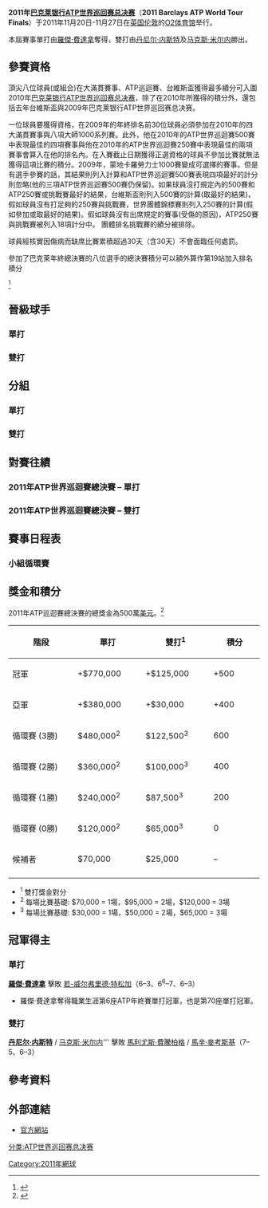 {{noteTA
|G1=tennis
}}
{{TennisEventInfo|2011|ATP世界巡回赛总决赛|
| date=11月20日 – 11月27日
| edition=第42届(单打) / 第36届 (双打)
| venue = [[O2竞技场|O2竞技场]]
| location= {{flagicon|UK}} [[伦敦|伦敦]]
| champs={{flagicon|SUI}} [[羅傑·費達拿|羅傑·費達拿]]
| champd={{flagicon|CAN}} [[丹尼尔·内斯特|丹尼尔·内斯特]]／{{flagicon|BLR}} [[马克斯·米尔内|马克斯·米尔内]]
}}
'''2011年[[巴克莱银行|巴克莱银行]][[ATP世界巡回赛总决赛|ATP世界巡回赛总决赛]]'''（'''2011 Barclays ATP World Tour Finals'''）于2011年11月20日-11月27日在[[英国|英国]][[伦敦|伦敦]]的[[O2体育馆|O2体育馆]]举行。

本屆賽事單打由[[羅傑·費達拿|羅傑·費達拿]]奪得，雙打由[[丹尼尔·内斯特|丹尼尔·内斯特]]及[[马克斯·米尔内|马克斯·米尔内]]勝出。

==參賽資格==
頂尖八位球員(或組合)在大滿貫賽事、ATP巡迴賽、台維斯盃獲得最多績分可入圍2010年[[巴克莱银行|巴克莱银行]][[ATP世界巡回赛总决赛|ATP世界巡回赛总决赛]]，除了在2010年所獲得的積分外，還包括去年台維斯盃與2009年巴克莱银行ATP世界巡回赛总决赛。

一位球員要獲得資格，在2009年的年終排名前30位球員必須參加在2010年的四大滿貫賽事與八項大師1000系列賽。此外，他在2010年的ATP世界巡迴賽500賽中表現最佳的四項賽事與他在2010年的ATP世界巡迴賽250賽中表現最佳的兩項賽事會算入在他的排名內。在入賽截止日期獲得正選資格的球員不參加比賽就無法獲得這項比賽的積分。2009年，蒙地卡羅勞力士1000賽變成可選擇的賽事。但是有選手參賽的話，其結果則列入計算和ATP世界巡迴賽500賽表現四項最好的計分則忽略(他的三項ATP世界巡迴賽500賽仍保留)。如果球員沒打規定內的500賽和ATP250賽或挑戰賽最好的結果，台維斯盃則列入500賽的計算(取最好的結果)，假如球員沒有打足夠的250賽與挑戰賽，世界團體錦標賽則列入250賽的計算(假如參加或取最好的結果)。假如球員沒有出席規定的賽事(受傷的原因)，ATP250賽與挑戰賽被列入18項計分中。 團體排名挑戰賽的績分被排除。

球員經核實因傷病而缺席比賽累積超過30天（含30天）不會面臨任何處罰。

參加了巴克萊年終總決賽的八位選手的總決賽積分可以額外算作第19站加入排名積分

<ref>{{Cite web |work=ATP World Tour |title=Rankings-FAQ |url=http://www.atpworldtour.com/Rankings/Rankings-FAQ.aspx |accessdate=2011-12-09 |archive-date=2013-07-13 |archive-url=https://www.webcitation.org/6I5Cp3Dk5?url=http://www.atpworldtour.com/Rankings/Rankings-FAQ.aspx |dead-url=no }}</ref> 

==晉級球手==
===單打===

===雙打===

==分組==
===單打===

===雙打===

==對賽往績==
===2011年ATP世界巡迴賽總決賽 – 單打===
===2011年ATP世界巡迴賽總決賽 – 雙打===

==賽事日程表==
=== 小組循環賽 ===

==獎金和積分==
2011年ATP巡迴賽總決賽的總獎金為500萬[[美元|美元]]。<ref>{{Cite web |url=http://www.barclaysatpworldtourfinals.com/News/Tennis/2009/Pretournament/Points-and-Prize-Money.aspx |title=Prize Money and Rankings Points Information |work=Barclays ATP World Tour Finals |accessdate=November 14, 2009 |archive-date=2009-11-17 |archive-url=https://web.archive.org/web/20091117053226/http://www.barclaysatpworldtourfinals.com/News/Tennis/2009/Pretournament/Points-and-Prize-Money.aspx |dead-url=no }}</ref>

{| class="wikitable"
|- bgcolor="#d1e4fd"
!width="170"|階段
!width="140"|單打
!width="140"|雙打<sup>1</sup>
!width="110"|積分
|- align="center"
|冠軍 || +$770,000 || +$125,000 || +500
|- align="center"
|亞軍 || +$380,000 || +$30,000 || +400
|- align="center"
|循環賽 (3勝) || $480,000<sup>2</sup> || $122,500<sup>3</sup> || 600
|- align="center"
|循環賽 (2勝) || $360,000<sup>2</sup> || $100,000<sup>3</sup> || 400
|- align="center"
|循環賽 (1勝) || $240,000<sup>2</sup> || $87,500<sup>3</sup> || 200
|- align="center"
|循環賽 (0勝) || $120,000<sup>2</sup> || $65,000<sup>3</sup> || 0
|- align="center"
|候補者  || $70,000 || $25,000 || –
|-
|}
*<sup>1</sup> 雙打獎金對分
*<sup>2</sup> 每場比賽基礎: $70,000 = 1場，$95,000 = 2場，$120,000 = 3場
*<sup>3</sup> 每場比賽基礎: $30,000 = 1場，$50,000 = 2場，$65,000 = 3場

==冠軍得主==
===單打===
{{main|2011年ATP世界巡迴賽總決賽單打比賽}}
{{flagicon|SUI}} '''[[羅傑·費達拿|羅傑·費達拿]]''' 擊敗 {{flagicon|FRA}} [[若-威尔弗里德·特松加|若-威尔弗里德·特松加]]（6–3、6<sup>6</sup>–7、6–3）
* 羅傑·費達拿奪得職業生涯第6座ATP年終賽單打冠軍，也是第70座單打冠軍。

===雙打===
{{main|2011年ATP世界巡迴賽總決賽雙打比賽}}
{{flagicon|CAN}} '''[[丹尼尔·内斯特|丹尼尔·内斯特]]''' / {{flagicon|BLR}} [[马克斯·米尔内|马克斯·米尔内]]''' 擊敗 {{flagicon|POL}} [[馬利尤斯·費騰柏格|馬利尤斯·費騰柏格]] / {{flagicon|POL}} [[馬辛·麥考斯基|馬辛·麥考斯基]]（7–5、6–3）

==參考資料==
{{reflist|2}}

==外部連結==
* [https://web.archive.org/web/20090927012607/http://www.barclaysatpworldtourfinals.com/en/home/default.asp 官方網站]

{{ATP世界巡回赛总决赛}}

[[Category:2011年網球|Category:2011年網球]]
[[分类:ATP世界巡回赛总决赛|分类:ATP世界巡回赛总决赛]]